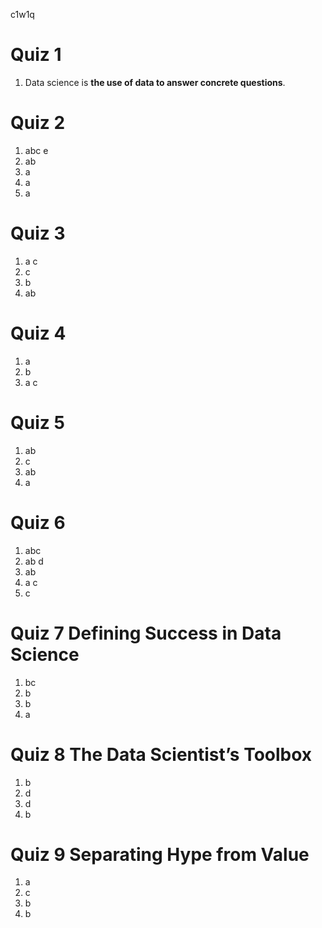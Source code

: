 c1w1q

# Quiz 1

1. Data science is __the use of data to answer concrete questions__.


# Quiz 2

1. abc e
2. ab
3. a
4. a
5. a

# Quiz 3

1. a c
2. c
3. b
4. ab

# Quiz 4

1. a
2. b
3. a c

# Quiz 5

1. ab
2. c
3. ab
4. a

# Quiz 6

1. abc
2. ab d
3. ab
4. a c
5. c

# Quiz 7 Defining Success in Data Science

1. bc
2. b
3. b
4. a

# Quiz 8 The Data Scientist's Toolbox

1. b
2. d
3. d
4. b

# Quiz 9 Separating Hype from Value

1. a
2. c
3. b
4. b

